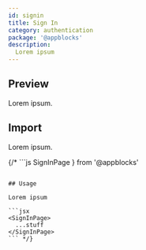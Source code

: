 ```yaml
---
id: signin
title: Sign In
category: authentication
package: '@appblocks'
description:
  Lorem ipsum
---
```


## Preview

Lorem ipsum.

## Import

Lorem ipsum.


{/* ```js
  SignInPage
} from '@appblocks'
```

## Usage

Lorem ipsum

```jsx
<SignInPage>
  ...stuff
</SignInPage>
``` */}